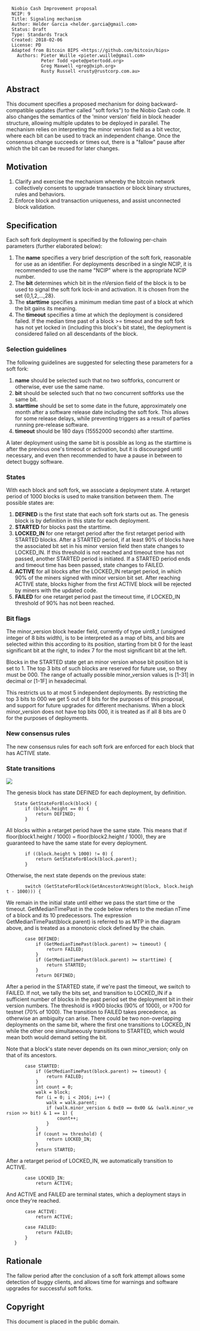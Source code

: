 <pre>
  Niobio Cash Improvement proposal
  NCIP: 9
  Title: Signaling mechanism
  Author: Helder Garcia <helder.garcia@gmail.com>
  Status: Draft
  Type: Standards Track
  Created: 2018-02-06
  License: PD
  Adapted from Bitcoin BIPS <https://github.com/bitcoin/bips>
    Authors: Pieter Wuille <pieter.wuille@gmail.com>
             Peter Todd <pete@petertodd.org>
             Greg Maxwell <greg@xiph.org>
             Rusty Russell <rusty@rustcorp.com.au>
</pre>

==Abstract==

This document specifies a proposed mechanism for doing backward-compatible updates (further called "soft forks") to the Niobio Cash code. It also changes the semantics of the 'minor version' field in block header structure, allowing multiple updates to be deployed in parallel.
The mechanism relies on interpreting the minor version field as a bit vector, where each bit can be used to track an independent change. Once the consensus change succeeds or times out, there is a "fallow" pause after which the bit can be reused for later changes.

==Motivation==

# Clarify and exercise the mechanism whereby the bitcoin network collectively consents to upgrade transaction or block binary structures, rules and behaviors.
# Enforce block and transaction uniqueness, and assist unconnected block validation.

==Specification==

Each soft fork deployment is specified by the following per-chain parameters (further elaborated below):

# The '''name''' specifies a very brief description of the soft fork, reasonable for use as an identifier. For deployments described in a single NCIP, it is recommended to use the name "NCIP<number>" where <number> is the appropriate NCIP number.
# The '''bit''' determines which bit in the nVersion field of the block is to be used to signal the soft fork lock-in and activation. It is chosen from the set {0,1,2,...,28}.
# The '''starttime''' specifies a minimum median time past of a block at which the bit gains its meaning.
# The '''timeout''' specifies a time at which the deployment is considered failed. If the median time past of a block >= timeout and the soft fork has not yet locked in (including this block's bit state), the deployment is considered failed on all descendants of the block.

===Selection guidelines===

The following guidelines are suggested for selecting these parameters for a soft fork:

# '''name''' should be selected such that no two softforks, concurrent or otherwise, ever use the same name.
# '''bit''' should be selected such that no two concurrent softforks use the same bit.
# '''starttime''' should be set to some date in the future, approximately one month after a software release date including the soft fork.  This allows for some release delays, while preventing triggers as a result of parties running pre-release software.
# '''timeout''' should be 180 days (15552000 seconds) after starttime.

A later deployment using the same bit is possible as long as the starttime is after the previous one's
timeout or activation, but it is discouraged until necessary, and even then recommended to have a pause in between to detect buggy software.

===States===

With each block and soft fork, we associate a deployment state. A retarget period of 1000 blocks is used to make transition between them. The possible states are:

# '''DEFINED''' is the first state that each soft fork starts out as. The genesis block is by definition in this state for each deployment.
# '''STARTED''' for blocks past the starttime.
# '''LOCKED_IN''' for one retarget period after the first retarget period with STARTED blocks. After a STARTED period, if at least 90% of blocks have the associated bit set in his minor version field then state changes to LOCKED_IN. If this threshold is not reached and timeout time has not passed, another STARTED period is initiated. If a STARTED period ends and timeout time has been passed, state changes to FAILED.
# '''ACTIVE''' for all blocks after the LOCKED_IN retarget period, in which 90% of the miners signed with minor version bit set. After reaching ACTIVE state, blocks higher from the first ACTIVE block will be rejected by miners with the updated code.
# '''FAILED''' for one retarget period past the timeout time, if LOCKED_IN threshold of 90% has not been reached.

===Bit flags===

The minor_version block header field, currently of type uint8_t (unsigned integer of 8 bits width), is to be interpreted as a map of bits, and bits are selected within this according to its position, starting from bit 0 for the least significant bit at the right, to index 7 for the most significant bit at the left.

Blocks in the STARTED state get an minor version whose bit position bit is set to 1. The top 3 bits of such blocks are reserved for future use, so they must be 000. The range of actually possible minor_version values is [1-31] in decimal or [1-1F] in hexadecimal.

This restricts us to at most 5 independent deployments. By restricting the top 3 bits to 000 we get 5 out of 8 bits for the purposes of this proposal, and support for future upgrades for different mechanisms.
When a block minor_version does not have top bits 000, it is treated as if all 8 bits are 0 for the purposes of deployments.

===New consensus rules===

The new consensus rules for each soft fork are enforced for each block that has ACTIVE state.

===State transitions===

<img src="ncip-0003/NCIP0003-Figure01.png" align="middle"></img>

The genesis block has state DEFINED for each deployment, by definition.

    State GetStateForBlock(block) {
        if (block.height == 0) {
            return DEFINED;
        }

All blocks within a retarget period have the same state. This means that if
floor(block1.height / 1000) = floor(block2.height / 1000), they are guaranteed to have the same state for every
deployment.

        if ((block.height % 1000) != 0) {
            return GetStateForBlock(block.parent);
        }

Otherwise, the next state depends on the previous state:

        switch (GetStateForBlock(GetAncestorAtHeight(block, block.height - 1000))) {

We remain in the initial state until either we pass the start time or the timeout. GetMedianTimePast in the code below
refers to the median nTime of a block and its 10 predecessors. The expression GetMedianTimePast(block.parent) is
referred to as MTP in the diagram above, and is treated as a monotonic clock defined by the chain.

        case DEFINED:
            if (GetMedianTimePast(block.parent) >= timeout) {
                return FAILED;
            }
            if (GetMedianTimePast(block.parent) >= starttime) {
                return STARTED;
            }
            return DEFINED;

After a period in the STARTED state, if we're past the timeout, we switch to FAILED. If not, we tally the bits set,
and transition to LOCKED_IN if a sufficient number of blocks in the past period set the deployment bit in their
version numbers. The threshold is ≥900 blocks (90% of 1000), or ≥700 for testnet (70% of 1000).
The transition to FAILED takes precedence, as otherwise an ambiguity can arise.
There could be two non-overlapping deployments on the same bit, where the first one transitions to LOCKED_IN while the
other one simultaneously transitions to STARTED, which would mean both would demand setting the bit.

Note that a block's state never depends on its own minor_version; only on that of its ancestors.

        case STARTED:
            if (GetMedianTimePast(block.parent) >= timeout) {
                return FAILED;
            }
            int count = 0;
            walk = block;
            for (i = 0; i < 2016; i++) {
                walk = walk.parent;
                if (walk.minor_version & 0xE0 == 0x00 && (walk.minor_version >> bit) & 1 == 1) {
                    count++;
                }
            }
            if (count >= threshold) {
                return LOCKED_IN;
            }
            return STARTED;

After a retarget period of LOCKED_IN, we automatically transition to ACTIVE.

        case LOCKED_IN:
            return ACTIVE;

And ACTIVE and FAILED are terminal states, which a deployment stays in once they're reached.

        case ACTIVE:
            return ACTIVE;

        case FAILED:
            return FAILED;
        }
    }

== Rationale ==

The fallow period after the conclusion of a soft fork attempt allows some
detection of buggy clients, and allows time for warnings and software
upgrades for successful soft forks.

==Copyright==

This document is placed in the public domain.

